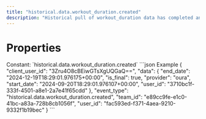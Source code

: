 ```yaml
---
title: "historical.data.workout_duration.created"
description: "Historical pull of workout_duration data has completed and you can now pull data for this resource."
---
```

# Properties
<ResponseField name="event_type" type="const string" required="true">
Constant: `historical.data.workout_duration.created`
</ResponseField>
<ResponseField name="team_id" type="string" required="true">
</ResponseField>
<ResponseField name="user_id" type="string" required="true">
</ResponseField>
<ResponseField name="client_user_id" type="string" required="true">
</ResponseField>
<ResponseField name="data" type="HistoricalDataCreated" required="true">
<Expandable title="HistoricalDataCreated" defaultOpen="true">
<ResponseField name="user_id" type="string" required="true">
</ResponseField>
<ResponseField name="start_date" type="string" required="true">
</ResponseField>
<ResponseField name="end_date" type="string" required="true">
</ResponseField>
<ResponseField name="is_final" type="boolean" required="true">
</ResponseField>
<ResponseField name="provider" type="string" required="true">
</ResponseField>
</Expandable>
</ResponseField>
<ResponseExample>
```json Example
{
  "client_user_id": "3Zru4O8cBEiwGTsXgUQGaQ==",
  "data": {
    "end_date": "2024-12-19T18:29:01.976175+00:00",
    "is_final": true,
    "provider": "oura",
    "start_date": "2024-09-20T18:29:01.976107+00:00",
    "user_id": "3710bc1f-333f-4501-a8e1-2a7e41f65cdd"
  },
  "event_type": "historical.data.workout_duration.created",
  "team_id": "e89cc9fe-e1c0-41bc-a83a-728b8cb1056f",
  "user_id": "fac593ed-f371-4aea-9210-9332f1b19bec"
}
```
</ResponseExample>
